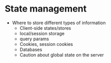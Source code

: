 # State management

- Where to store different types of information
  - Client-side states/stores
  - local/session storage
  - query params
  - Cookies, session cookies
  - Databases
  - Caution about global state on the server
